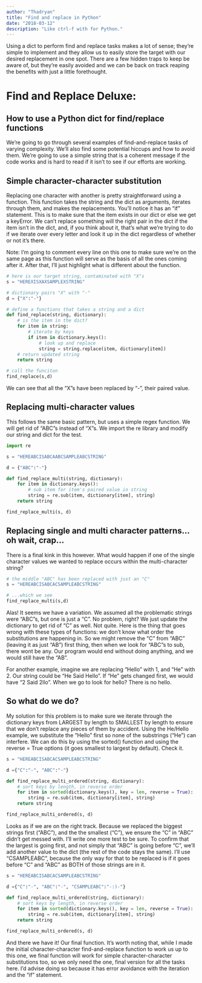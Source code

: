 ```yaml
---
author: "Thadryan"
title: "Find and replace in Python"
date: "2018-03-12"
description: "Like ctrl-f with for Python."
---
```



Using a dict to perform find and replace tasks makes a lot of sense; they're simple to implement and they allow us to easily store the target with our desired replacement in one spot. There are a few hidden traps to keep be aware of, but they're easily avoided and we can be back on track reaping the benefits with just a little forethought.

# Find and Replace Deluxe:

## How to use a Python dict for find/replace functions
We're going to go through several examples of find-and-replace tasks of varying complexity. We'll also find some potential hiccups and how to avoid them. We're going to use a simple string that is a coherent message if the code works and is hard to read if it isn't to see if our efforts are working.

## Simple character-character substitution
Replacing one character with another is pretty straightforward using a function. This function takes the string and the dict as arguments, iterates through them, and makes the replacements. You'll notice it has an "if" statement. This is to make sure that the item exists in our dict or else we get a keyError. We can't replace something will the right pair in the dict if the item isn't in the dict, and, if you think about it, that's what we're trying to do if we iterate over every letter and look it up in the dict regardless of whether or not it's there.

Note: I'm going to comment every line on this one to make sure we're on the same page as this function will serve as the basis of all the ones coming after it. After that, I'll just highlight what is different about the function.

```python
# here is our target string, contaminated with "X"s
s = "HEREXISXAXSAMPLEXSTRING"

# dictionary pairs "X" with "-"
d = {"X":"-"}

# define a functions that takes a string and a dict
def find_replace(string, dictionary):
    # is the item in the dict?
    for item in string:
        # iterate by keys
        if item in dictionary.keys():
            # look up and replace
            string = string.replace(item, dictionary[item])
    # return updated string
    return string

# call the funciton
find_replace(s,d)
```

We can see that all the "X"s have been replaced by "-", their paired value.

## Replacing multi-character values

This follows the same basic pattern, but uses a simple regex function. We will get rid of "ABC"s instead of "X"s. We import the re library and modify our string and dict for the test.

```python
import re

s = "HEREABCISABCAABCSAMPLEABCSTRING"

d = {"ABC":"-"}

def find_replace_multi(string, dictionary):
    for item in dictionary.keys():
        # sub item for item's paired value in string
        string = re.sub(item, dictionary[item], string)
    return string

find_replace_multi(s, d)
```

## Replacing single and multi character patterns...oh wait, crap...

There is a final kink in this however. What would happen if one of the single character values we wanted to replace occurs within the multi-character string?

```python
# the middle "ABC" has been replaced with just an "C"
s = "HEREABCISABCACSAMPLEABCSTRING"

# ...which we see 
find_replace_multi(s,d)
```

Alas! It seems we have a variation. We assumed all the problematic strings were "ABC"s, but one is just a "C". No problem, right? We just update the dictionary to get rid of "C" as well. Not quite. Here is the thing that goes wrong with these types of functions: we don't know what order the substitutions are happening in. So we might remove the "C" from "ABC" (leaving it as just "AB") first thing, then when we look for "ABC"s to sub, there wont be any. Our program would end without doing anything, and we would still have the "AB".

For another example, imagine we are replacing "Hello" with 1, and "He" with 2. Our string could be "He Said Hello". If "He" gets changed first, we would have "2 Said 2llo". When we go to look for hello? There is no hello.

## So what do we do?

My solution for this problem is to make sure we iterate through the dictionary keys from LARGEST by length to SMALLEST by length to ensure that we don't replace any pieces of them by accident. Using the He/Hello example, we substitute the "Hello" first so none of the substrings ("He") can interfere. We can do this by using the sorted() function and using the reverse = True options (it goes smallest to largest by default). Check it.


```python
s = "HEREABCISABCACSAMPLEABCSTRING"

d ={"C":"-", "ABC":"-"}

def find_replace_multi_ordered(string, dictionary):
    # sort keys by length, in reverse order
    for item in sorted(dictionary.keys(), key = len, reverse = True):
        string = re.sub(item, dictionary[item], string)
    return string

find_replace_multi_ordered(s, d)
```


Looks as if we are on the right track. Because we replaced the biggest strings first ("ABC"), and the the smallest ("C"), we ensure the "C" in "ABC" didn't get messed with. I'll write one more test to be sure. To confirm that the largest is going first, and not simply that "ABC" is going before "C", we'll add another value to the dict (the rest of the code stays the same). I'll use "CSAMPLEABC", because the only way for that to be replaced is if it goes before "C" and "ABC" as BOTH of those strings are in it.


```python
s = "HEREABCISABCACSAMPLEABCSTRING"

d ={"C":"-", "ABC":"-", "CSAMPLEABC":"-:)-"}

def find_replace_multi_ordered(string, dictionary):
    # sort keys by length, in reverse order
    for item in sorted(dictionary.keys(), key = len, reverse = True):
        string = re.sub(item, dictionary[item], string)
    return string

find_replace_multi_ordered(s, d)
```

And there we have it! Our final function. It's worth noting that, while I made the initial character-character find-and-replace function to work us up to this one, we final function will work for simple character-character substitutions too, so we only need the one, final version for all the tasks here. I'd advise doing so because it has error avoidance with the iteration and the "if" statement.

<!-- ## If you're the type to stick around after the credits... -->